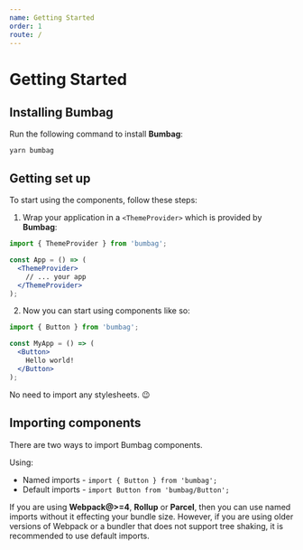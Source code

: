 ```yaml
---
name: Getting Started
order: 1
route: /
---
```


# Getting Started

## Installing Bumbag

Run the following command to install **Bumbag**:

```curl
yarn bumbag
```

## Getting set up

To start using the components, follow these steps:

1. Wrap your application in a `<ThemeProvider>` which is provided by **Bumbag**:

```jsx
import { ThemeProvider } from 'bumbag';

const App = () => (
  <ThemeProvider>
    // ... your app
  </ThemeProvider>
);
```

2. Now you can start using components like so:

```jsx
import { Button } from 'bumbag';

const MyApp = () => (
  <Button>
    Hello world!
  </Button>
);
```

No need to import any stylesheets. 😉

## Importing components

There are two ways to import Bumbag components.

Using:

- Named imports - `import { Button } from 'bumbag';`
- Default imports - `import Button from 'bumbag/Button';`

If you are using **Webpack@>=4**, **Rollup** or **Parcel**, then you can use named imports without it effecting your bundle size. However, if you are using older versions of Webpack or a bundler that does not support tree shaking, it is recommended to use default imports.

